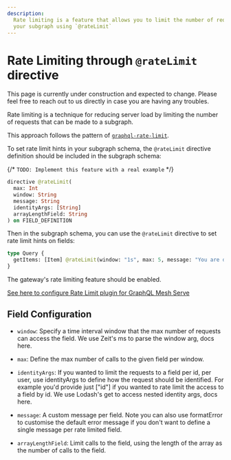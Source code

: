```yaml
---
description:
  Rate limiting is a feature that allows you to limit the number of requests that can be made to
  your subgraph using `@rateLimit`
---
```



# Rate Limiting through `@rateLimit` directive

<Callout>
  This page is currently under construction and expected to change. Please feel free to reach out to
  us directly in case you are having any troubles.
</Callout>

Rate limiting is a technique for reducing server load by limiting the number of requests that can be
made to a subgraph.

This approach follows the pattern of
[`graphql-rate-limit`](https://github.com/teamplanes/graphql-rate-limit/blob/master/README.md#field-config).

To set rate limit hints in your subgraph schema, the `@rateLimit` directive definition should be
included in the subgraph schema:

{/* `TODO: Implement this feature with a real example` */}

```graphql
directive @rateLimit(
  max: Int
  window: String
  message: String
  identityArgs: [String]
  arrayLengthField: String
) on FIELD_DEFINITION
```

Then in the subgraph schema, you can use the `@rateLimit` directive to set rate limit hints on
fields:

```graphql
type Query {
  getItems: [Item] @rateLimit(window: "1s", max: 5, message: "You are doing that too often.")
}
```

<Callout>
  The gateway's rate limiting feature should be enabled.

[See here to configure Rate Limit plugin for GraphQL Mesh Serve](/v1/serve/features/security/rate-limit)

</Callout>

## Field Configuration

- `window`: Specify a time interval window that the max number of requests can access the field. We
  use Zeit's ms to parse the window arg, docs here.

- `max`: Define the max number of calls to the given field per window.

- `identityArgs`: If you wanted to limit the requests to a field per id, per user, use identityArgs
  to define how the request should be identified. For example you'd provide just ["id"] if you
  wanted to rate limit the access to a field by id. We use Lodash's get to access nested identity
  args, docs here.

- `message`: A custom message per field. Note you can also use formatError to customise the default
  error message if you don't want to define a single message per rate limited field.

- `arrayLengthField`: Limit calls to the field, using the length of the array as the number of calls
  to the field.
